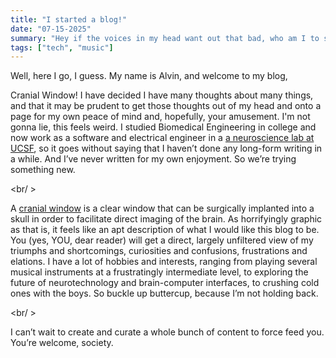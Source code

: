 ```yaml
---
title: "I started a blog!"
date: "07-15-2025"
summary: "Hey if the voices in my head want out that bad, who am I to stop them?"
tags: ["tech", "music"]
---
```


Well, here I go, I guess. My name is Alvin, and welcome to my blog, 
<Link href="/blog" className="underline text-tiel hover:text-emerald-400" target="_blank">Cranial Window</Link>! 
I have decided I have many thoughts about many things, and that it may be prudent to get those thoughts out of my head and onto a 
page for my own peace of mind and, hopefully, your amusement. I'm not gonna lie, this feels weird. I studied Biomedical 
Engineering in college and now work as a software and electrical engineer in a 
<a href="https://benderlab.ucsf.edu/home" className="underline text-tiel hover:text-emerald-400" target="_blank"> a neuroscience lab at UCSF</a>, 
so it goes without saying that I haven’t done any long-form writing in a while. And I’ve never written for my own enjoyment. 
So we’re trying something new.

<br/ >

A <a href="https://pmc.ncbi.nlm.nih.gov/articles/PMC8100903/" className="underline text-tiel hover:text-emerald-400" target="_blank">cranial window</a>
is a clear window that can be surgically implanted into a skull in order to facilitate direct imaging of the brain.
As horrifyingly graphic as that is, it feels like an apt description of what I would like this blog to be. You (yes, YOU, dear reader)
will get a direct, largely unfiltered view of my triumphs and shortcomings, curiosities and confusions, frustrations and elations. I 
have a lot of hobbies and interests, ranging from playing several musical instruments at a frustratingly intermediate level, to exploring 
the future of neurotechnology and brain-computer interfaces, to crushing cold ones with the boys. So buckle up buttercup, because I’m not 
holding back.

<br/ >

I can’t wait to create and curate a whole bunch of content to force feed you. You’re welcome, society.